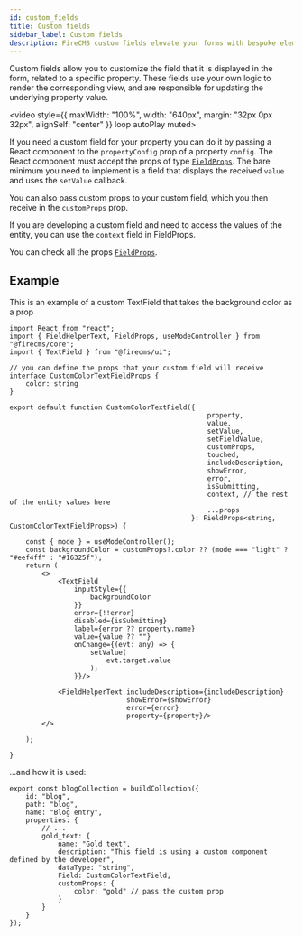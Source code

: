 ```yaml
---
id: custom_fields
title: Custom fields
sidebar_label: Custom fields
description: FireCMS custom fields elevate your forms with bespoke elements tailored precisely to your needs. By incorporating a React component into a property's `propertyConfig`, you gain full control over the field's rendering and logic. Minimum requirements include displaying `value` and employing `setValue` to update the property. Conveniently, custom props can be defined and received within your field component, and for more complex scenarios, the `context` within FieldProps provides access to the entity's full values. The example illustrates a custom TextField influenced by a background color prop, showcasing the flexibility and creativity allowed by custom fields. These personalized inputs are integral for crafting a content management system that aligns perfectly with your unique project requirements.
---
```



Custom fields allow you to customize the field that it is displayed in the
form, related to a specific property. These fields use your own logic to
render the corresponding view, and are responsible for updating the underlying
property value.

<video style={{
    maxWidth: "100%",
    width: "640px",
    margin: "32px 0px 32px",
    alignSelf: "center"
}}
       loop autoPlay muted>
    <source src="/img/custom_fields_dark.mp4" type="video/mp4"/>
</video>


If you need a custom field for your property you can do it by passing a React
component to the `propertyConfig` prop of a property `config`. The React component must
accept the props of type [`FieldProps`](../api/interfaces/FieldProps).
The bare minimum you need to implement
is a field that displays the received `value` and uses the `setValue` callback.

You can also pass custom props to your custom field, which you then receive in
the `customProps` prop.

If you are developing a custom field and need to access the values of the
entity, you can use the `context` field in FieldProps.

You can check all the props [`FieldProps`](../api/interfaces/FieldProps).


## Example

This is an example of a custom TextField that takes the background color as a prop

```tsx
import React from "react";
import { FieldHelperText, FieldProps, useModeController } from "@firecms/core";
import { TextField } from "@firecms/ui";

// you can define the props that your custom field will receive
interface CustomColorTextFieldProps {
    color: string
}

export default function CustomColorTextField({
                                                 property,
                                                 value,
                                                 setValue,
                                                 setFieldValue,
                                                 customProps,
                                                 touched,
                                                 includeDescription,
                                                 showError,
                                                 error,
                                                 isSubmitting,
                                                 context, // the rest of the entity values here
                                                 ...props
                                             }: FieldProps<string, CustomColorTextFieldProps>) {

    const { mode } = useModeController();
    const backgroundColor = customProps?.color ?? (mode === "light" ? "#eef4ff" : "#16325f");
    return (
        <>
            <TextField
                inputStyle={{
                    backgroundColor
                }}
                error={!!error}
                disabled={isSubmitting}
                label={error ?? property.name}
                value={value ?? ""}
                onChange={(evt: any) => {
                    setValue(
                        evt.target.value
                    );
                }}/>

            <FieldHelperText includeDescription={includeDescription}
                             showError={showError}
                             error={error}
                             property={property}/>
        </>

    );

}
```

...and how it is used:
```tsx
export const blogCollection = buildCollection({
    id: "blog",
    path: "blog",
    name: "Blog entry",
    properties: {
        // ...
        gold_text: {
            name: "Gold text",
            description: "This field is using a custom component defined by the developer",
            dataType: "string",
            Field: CustomColorTextField,
            customProps: {
                color: "gold" // pass the custom prop
            }
        }
    }
});
```
